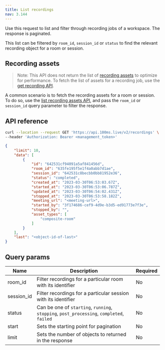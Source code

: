 ```yaml
---
title: List recordings
nav: 3.144
---
```


Use this request to list and filter through recording jobs of a workspace. The response is paginated.

This list can be filtered by `room_id`, `session_id` or `status` to find the relevant recording object for a room or session.

## Recording assets

> Note: This API does not return the list of [recording assets](../recording-assets/overview) to optimize for performance. To fetch the list of assets for a recording job, use the [get recording API](./get-recording).

A common scenario is to fetch the recording assets for a room or session. To do so, use the [list recording assets API](../recording-assets/list-all-assets), and pass the `room_id` or `session_id` query parameter to filter the response.

## API reference

<GetRequest title="https://api.100ms.live/v2/recordings" />
<Request id="req-0">

```bash
curl --location --request GET 'https://api.100ms.live/v2/recordings' \
--header 'Authorization: Bearer <management_token>'
```

</Request>

<ResponseBox id="res-0" status="200 OK">

```json
{
    "limit": 10,
    "data": [
        {
            "id": "642531cf94091a5af841456d",
            "room_id": "635fe195f5e1f4a0abb7d1ae",
            "session_id": "642531c8becbb0bb81952e36",
            "status": "completed",
            "created_at": "2023-03-30T06:53:03.67Z",
            "started_at": "2023-03-30T06:53:06.787Z",
            "updated_at": "2023-03-30T06:54:02.431Z",
            "stopped_at": "2023-03-30T06:53:58.182Z",
            "meeting_url": "<meeting-url>",
            "started_by": "3f174686-cef9-4d9e-b3d5-ed91773e7f3e",
            "stopped_by": "",
            "asset_types": [
                "composite-room"
            ]
        }
    ],
    "last": "<object-id-of-last>"
}
```

</ResponseBox>

## Query params

| Name   | Description | Required |
| ------ | -------- | ------- |
| room_id | Filter recordings for a particular room with its identifier | No |
| session_id | Filter recordings for a particular session with its identifier | No |
| status | Can be one of `starting`, `running`, `stopping`, `post_processing`, `completed`, `failed` | No |
| start | Sets the starting point for pagination | No |
| limit | Sets the number of objects to returned in the response | No |
